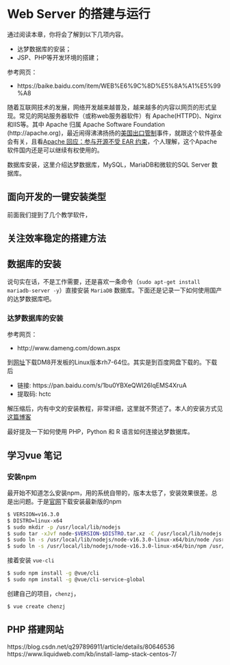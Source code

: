 # Web Server 的搭建与运行

通过阅读本章，你将会了解到以下几项内容。

- 达梦数据库的安装；
- JSP、PHP等开发环境的搭建；

参考网页：

- https://baike.baidu.com/item/WEB%E6%9C%8D%E5%8A%A1%E5%99%A8

随着互联网技术的发展，网络开发越来越普及，越来越多的内容以网页的形式呈现。常见的网站服务器软件（或称web服务器软件）有 Apache(HTTPD)、Nginx和IIS等。其中 Apache 归属 Apache Software Foundation (http://apache.org)，最近闹得沸沸扬扬的[美国出口管制](https://www.oschina.net/news/106863/what-about-ear-and-asf)事件，就跟这个软件基金会有关，且看[Apache 回应：参与开源不受 EAR 约束](https://blogs.apache.org/foundation/entry/statement-by-the-apache-software)，个人理解，这个Apache软件国内还是可以继续有权使用的。


数据库安装，这里介绍达梦数据库，MySQL，MariaDB和微软的SQL Server 数据库。

## 面向开发的一键安装类型

前面我们提到了几个教学软件，

## 关注效率稳定的搭建方法

## 数据库的安装

说句实在话，不是工作需要，还是喜欢一条命令（`sudo apt-get install mariadb-server -y`）直接安装 `MariaDB` 数据库。下面还是记录一下如何使用国产的达梦数据库吧。

### 达梦数据库的安装

参考网页：

- http://www.dameng.com/down.aspx

到[网址](http://www.dameng.com/down.aspx)下载DM8开发板的Linux版本rh7-64位。其实是到百度网盘下载的。下载后

- 链接: https://pan.baidu.com/s/1bu0YBXeQWI26lqEMS4XruA
- 提取码: hctc

解压缩后，内有中文的安装教程，非常详细，这里就不赘述了。本人的安装方式见[这篇博客](https://my.oschina.net/bubifengyun/blog/3161820)



最好提及一下如何使用 PHP，Python 和 R 语言如何连接达梦数据库。

## 学习vue 笔记

### 安装npm

最开始不知道怎么安装npm，用的系统自带的，版本太低了，安装效果很差。总是出问题。于是[官网](https://nodejs.org/en/)下载安装最新版的npm

```bash
$ VERSION=v16.3.0
$ DISTRO=linux-x64
$ sudo mkdir -p /usr/local/lib/nodejs
$ sudo tar -xJvf node-$VERSION-$DISTRO.tar.xz -C /usr/local/lib/nodejs
$ sudo ln -s /usr/local/lib/nodejs/node-v16.3.0-linux-x64/bin/node /usr/local/bin/
$ sudo ln -s /usr/local/lib/nodejs/node-v16.3.0-linux-x64/bin/npm /usr/local/bin/
```

接着安装 `vue-cli`

```bash
$ sudo npm install -g @vue/cli
$ sudo npm install -g @vue/cli-service-global
```

创建自己的项目，`chenzj`，

```bash
$ vue create chenzj
```

## PHP 搭建网站

https://blog.csdn.net/q297896911/article/details/80646536
https://www.liquidweb.com/kb/install-lamp-stack-centos-7/
